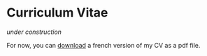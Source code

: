 # Curriculum Vitae

*under construction*

For now, you can [download](https://drive.google.com/file/d/0B5gvhd_kYNZ6WDQxLW1vSjBFVHc/view?usp=sharing) a french version of my CV as a pdf file.